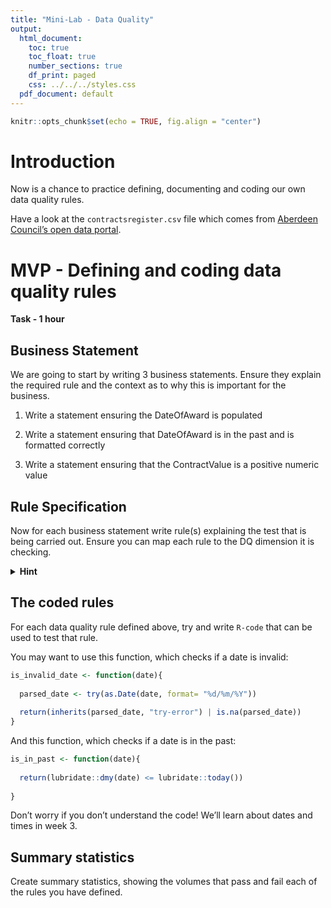 ```yaml
---
title: "Mini-Lab - Data Quality"
output:
  html_document:
    toc: true
    toc_float: true
    number_sections: true
    df_print: paged
    css: ../../../styles.css
  pdf_document: default
---
```


```r
knitr::opts_chunk$set(echo = TRUE, fig.align = "center")
```


# Introduction

Now is a chance to practice defining, documenting and coding our own data quality rules.

Have a look at the `contractsregister.csv` file which comes from [Aberdeen Council's open data portal](https://www.aberdeenshire.gov.uk/online/open-data/).

# MVP - Defining and coding data quality rules
**Task - 1 hour**

## Business Statement

We are going to start by writing 3 business statements. Ensure they explain the required rule and the context as to why this is important for the business.

1. Write a statement ensuring the DateOfAward is populated

2. Write a statement ensuring that DateOfAward is in the past and is formatted correctly

3. Write a statement ensuring that the ContractValue is a positive numeric value

## Rule Specification

Now for each business statement write rule(s) explaining the test that is being carried out. Ensure you can map each rule to the DQ dimension it is checking.

<details>
<summary>**Hint**</summary>

You may need more than one rule per business statement

</details>


## The coded rules

For each data quality rule defined above, try and write `R-code` that can be used to test that rule.

You may want to use this function, which checks if a date is invalid:

```r
is_invalid_date <- function(date){
 
  parsed_date <- try(as.Date(date, format= "%d/%m/%Y"))
  
  return(inherits(parsed_date, "try-error") | is.na(parsed_date))
}
```

And this function, which checks if a date is in the past:

```r
is_in_past <- function(date){
  
  return(lubridate::dmy(date) <= lubridate::today())
  
}
```

Don't worry if you don't understand the code! We'll learn about dates and times in week 3.

## Summary statistics 

Create summary statistics, showing the volumes that pass and fail each of the rules you have defined.









